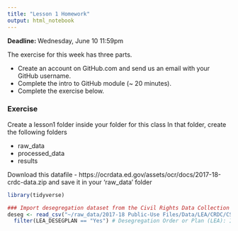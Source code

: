 ```yaml
---
title: "Lesson 1 Homework"
output: html_notebook
---
```


**Deadline: ** Wednesday, June 10 11:59pm

The exercise for this week has three parts. 

* Create an account on GitHub.com and send us an email with your GitHub username. 
* Complete the intro to GitHub module (~ 20 minutes).
* Complete the exercise below.

### Exercise

Create a lesson1 folder inside your folder for this class
In that folder, create the following folders

* raw_data
* processed_data
* results

Download this datafile - https://ocrdata.ed.gov/assets/ocr/docs/2017-18-crdc-data.zip
and save it in your 'raw_data' folder


```r
library(tidyverse)

### Import desegregation dataset from the Civil Rights Data Collection
deseg <- read_csv("~/raw_data/2017-18 Public-Use Files/Data/LEA/CRDC/CSV/LEA Characteristics.csv") %>% 
  filter(LEA_DESEGPLAN == "Yes") # Desegregation Order or Plan (LEA): Is the LEA covered by a desegregation order or plan?
```


